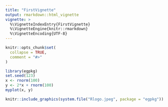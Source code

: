 ```yaml
---
title: "FirstVignette"
output: rmarkdown::html_vignette
vignette: >
  %\VignetteIndexEntry{FirstVignette}
  %\VignetteEngine{knitr::rmarkdown}
  %\VignetteEncoding{UTF-8}
---
```


```r
knitr::opts_chunk$set(
  collapse = TRUE,
  comment = "#>"
)
```

```r
library(egpkg)
set.seed(123)
x <- rnorm(100)
y <- 2*x + rnorm(100)
myplot(x, y)
```
```r
knitr::include_graphics(system.file("Rlogo.jpeg", package = "egpkg"))
```

